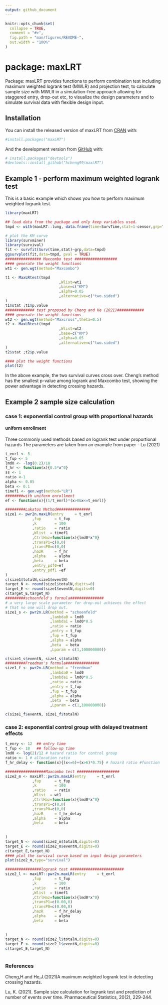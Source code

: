 ```yaml
---
output: github_document
---
```


<!-- README.md is generated from README.Rmd. Please edit that file -->

```r
knitr::opts_chunk$set(
  collapse = TRUE,
  comment = "#>",
  fig.path = "man/figures/README-",
  out.width = "100%"
)
```

# package: maxLRT

<!-- badges: start -->
<!-- badges: end -->

Package: maxLRT provides functions to perform combination test including maximum weighted logrank test (MWLR) and projection test, to calculate sample size with MWLR in a simulation-free approach allowing for staggered entry, drop-out etc, to visualize
the design parameters and to simulate survival data with flexible 
design input. 


## Installation

You can install the released version of maxLRT from [CRAN](https://CRAN.R-project.org) with:

``` r
#install.packages("maxLRT")
```

And the development version from [GitHub](https://github.com/) with:

``` r
# install.packages("devtools")
#devtools::install_github("hcheng99/maxLRT")
```
## Example 1 - perform maximum weighted logrank test 

This is a basic example which shows you how to perform  maximum weighted logrank test. 

```r
library(maxLRT)

## load data from the package and only keep variables used.
tmpd <- with(maxLRT::lung, data.frame(time=SurvTime,stat=1-censor,grp=Treatment))

# plot the KM curve
library(survminer)
library(survival)
fit <- survfit(Surv(time,stat)~grp,data=tmpd)
ggsurvplot(fit,data=tmpd, pval = TRUE)
################ Maxcombo test ###################
#### generate the weight functions 
wt1 <- gen.wgt(method="Maxcombo")

t1 <- MaxLRtest(tmpd
                        ,Wlist=wt1
                        ,base=c("KM")
                        ,alpha=0.05
                        ,alternative=c("two.sided")
)
t1$stat ;t1$p.value
############# test proposed by Cheng and He (2021)############
#### generate the weight functions 
wt2 <- gen.wgt(method="Maxcross",theta=0.5)
t2 <- MaxLRtest(tmpd
                        ,Wlist=wt2
                        ,base=c("KM")
                        ,alpha=0.05
                        ,alternative=c("two.sided")
)
t2$stat ;t2$p.value

#### plot the weight functions
plot(t2)

```
In the above example, the two survival curves cross over. Cheng's method has the smallest p-value among logrank and Maxcombo test, showing the power advantage in detecting crossing hazards.


## Example 2 sample size calculation 
### case 1: exponential control group with proportional hazards 
#### uniform enrollment 
Three commonly used methods based on logrank test under proportional hazards 
The parameters are taken from an example from paper - Lu (2021)
```r
t_enrl <- 5
t_fup <- 5
lmd0 <- -log(0.2)/10
f_hr <- function(x){0.5*x^0}
ss <- 1
ratio <-1 
alpha <- 0.05
beta <- 0.1
timef1 <- gen.wgt(method="LR")
########with uniform enrollment
ef <- function(x){(1/t_enrl)*(x>0&x<=t_enrl)}

#########Lakatos Method############### 
size1 <- pwr2n.maxLR(entry     = t_enrl
            ,fup      = t_fup
            ,k        = 100
            ,ratio    = ratio
            ,Wlist  = timef1
            ,CtrlHaz=function(x){lmd0*x^0}
            ,transP1=c(0,0)
            ,transP0=c(0,0)
            ,hazR     = f_hr
            ,alpha    = alpha
            ,beta     = beta
            ,entry_pdf0=ef
            ,entry_pdf1 =ef
)
c(size1$totalN,size1$eventN)
target_N <- round(size1$totalN,digits=0)
target_E <- round(size1$eventN,digits=0)
c(target_E,target_N)
#########schoenfeld's formula############### 
# a very large scale parameter for drop-out achieves the effect 
# that no one will drop out.
size1_s <- pwr2n.LR(method = "schoenfeld"
                    ,lambda0 = lmd0
                    ,lambda1 = lmd0*0.5
                    ,ratio = ratio
                    ,entry = t_fup
                    ,fup = t_fup
                    ,alpha = alpha
                    ,beta  = beta
                    ,Lparam = c(1,100000000))

c(size1_s$eventN, size1_s$totalN)
#########Freedman's formula############### 
size1_f <- pwr2n.LR(method = "freedman"
                    ,lambda0 = lmd0
                    ,lambda1 = lmd0*0.5
                    ,ratio = ratio
                    ,entry = t_fup
                    ,fup = t_fup
                    ,alpha = alpha
                    ,beta  = beta
                    ,Lparam = c(1,100000000))

c(size1_f$eventN, size1_f$totalN)

```

### case 2: exponential control group with delayed treatment effects 
```r
t_enry <- 12  ## entry time 
t_fup <- 18   ## follow-up time 
lmd0 <- log(2)/12 # hazard ratio for control group
ratio <- 1 # allocation ratio
f_hr_delay <- function(x){(x<=6)+(x>6)*0.75} # hazard ratio #function

##################Maxcombo test ###################
size2_m <- maxLRT::pwr2n.maxLR(entry     = t_enrl
            ,fup      = t_fup
            ,k        = 100
            ,ratio    = ratio
            ,Wlist  = wt1
            ,CtrlHaz=function(x){lmd0*x^0}
            ,transP1=c(0,0)
            ,transP0=c(0,0)
            ,hazR     = f_hr_delay
            ,alpha    = alpha
            ,beta     = beta
  
            
)
target_N <- round(size2_m$totalN,digits=0)
target_E <- round(size2_m$eventN,digits=0)
c(target_E,target_N)
#### plot the survival curve based on input design parameters 
plot(size2_m,type="survival")

################logrank test ########################
size2_l <- maxLRT::pwr2n.maxLR(entry     = t_enrl
            ,fup      = t_fup
            ,k        = 100
            ,ratio    = ratio
            ,Wlist  = timef1
            ,CtrlHaz=function(x){lmd0*x^0}
            ,transP1=c(0.00,0)
            ,transP0=c(0.00,0)
            ,hazR     = f_hr_delay
            ,alpha    = alpha
            ,beta     = beta
  
            
)
target_N <- round(size2_l$totalN,digits=0)
target_E <- round(size2_l$eventN,digits=0)
c(target_E,target_N)



```


### References
Cheng,H.and He,J.(2021)A maximum weighted logrank test in detecting crossing hazards.

Lu, K. (2021). Sample size calculation for logrank test and prediction of number of events over time. Pharmaceutical Statistics, 20(2), 229-244.
